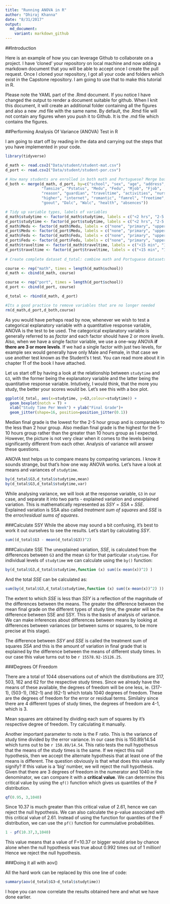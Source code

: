 ```yaml
---
title: "Running ANOVA in R"
author: "Dhiraj Khanna"
date: "8/31/2017"
output:
  md_document:
    variant: markdown_github
---
```


##Introduction

Here is an example of how you can leverage Github to collaborate on a project. I have 'cloned' your repository on local machine and now adding a markdown document that you will be able to accept once I create the pull request. Once I cloned your repository, I got all your code and folders which exist in the Capstone repository. I am going to use that to make this tutorial in R.

Please note the YAML part of the .Rmd document. If you notice I have changed the output to render a document suitable for github. When I knit this document, it will create an additional folder containing all the figures and also a new .md file with the same name. By default, the .Rmd file will not contain any figures when you push it to Github. It is the .md file which contains the figures.

##Performing Analysis Of Variance (ANOVA) Test in R

I am going to start off by reading in the data and carrying out the steps that you have implemented in your code.

```r
library(tidyverse)

d_math <- read.csv2("Data/student/student-mat.csv")
d_port <- read.csv2("Data/student/student-por.csv")

# How many students are enrolled in both math and Portuguese? Merge based on attributes not associated with course.
d_both <- merge(d_math, d_port, by=c("school", "sex", "age", "address", 
                "famsize", "Pstatus", "Medu", "Fedu", "Mjob", "Fjob",
                "reason", "guardian", "traveltime", "activities", "nursery",
                "higher", "internet", "romantic", "famrel", "freetime", 
                "goout", "Dalc", "Walc", "health", "absences"))

# Tidy up variable types, labels of variables
d_math$studytime <- factor(d_math$studytime, labels = c("<2 hrs", "2-5 hrs", "5-10 hrs", ">10 hrs"))
d_port$studytime <- factor(d_port$studytime, labels = c("<2 hrs", "2-5 hrs", "5-10 hrs", ">10 hrs"))
d_math$Medu <- factor(d_math$Medu, labels = c("none", "primary", "upper primary", "secondary", "higher"))
d_port$Medu <- factor(d_port$Medu, labels = c("none", "primary", "upper primary", "secondary", "higher"))
d_math$Fedu <- factor(d_math$Fedu, labels = c("none", "primary", "upper primary", "secondary", "higher"))
d_port$Fedu <- factor(d_port$Fedu, labels = c("none", "primary", "upper primary", "secondary", "higher"))
d_math$traveltime <- factor(d_math$traveltime, labels = c("<15 min", "15-30 min", "30 min-1 hr", ">1 hr"))
d_port$traveltime <- factor(d_port$traveltime, labels = c("<15 min", "15-30 min", "30 min-1 hr", ">1 hr"))
  
# Create complete dataset d_total: combine math and Portuguese datasets with "course" as variable

course <- rep("math", times = length(d_math$school))
d_math <- cbind(d_math, course)

course <- rep("port", times = length(d_port$school))
d_port <- cbind(d_port, course)

d_total <- rbind(d_math, d_port)

#Its a good practice to remove variables that are no longer needed
rm(d_math,d_port,d_both,course)

```

As you would have perhaps read by now, whenever we wish to test a categorical explanatory variable with a quantitative response variable, ANOVA is the test to be used. The categorical explanatory variable is generally referred to as *factor* and each factor should have 2 or more *levels*. Also, when we have a single factor variable, we use a one-way ANOVA **if there are 3 or more levels**. If we had a single factor with just two levels, for example sex would generally have only Male and Female, in that case we use another test known as the Student's t test. You can read more about it in chapter 11 of the book I have attached. 

Let us start off by having a look at the relationship between `studytime` and `G3`, with the former being the explanatory variable and the latter being the quantitative response variable. Intutively, I would think, that the more you study, the better your scores would be. Let's see this with a box plot.

```r
ggplot(d_total, aes(x=studytime, y=G3,colour=studytime)) +
  geom_boxplot(notch = T) +
  xlab("Study Time Per Week") + ylab("Final Grade")+
  geom_jitter(shape=16, position=position_jitter(0.1))
```

Median final grade is the lowest for the 2-5 hour group and is comparable to the less than 2 hour group. Also median final grade is the highest for the 5-10 hours group rather than the greater than 10 hours group as I expected. However, the picture is not very clear when it comes to the levels being significantly different from each other. Analysis of variance will answer these questions.

ANOVA test helps us to compare means by comparing variances. I know it sounds strange, but that's how one way ANOVA works. Let's have a look at means and variances of `studytime`.

```r
by(d_total$G3,d_total$studytime,mean)
by(d_total$G3,d_total$studytime,var)
```

While analysing variance, we will look at the response variable, `G3` in our case, and separate it into two parts - explained variation and unexplained variation. This is mathematically represented as $SSY = SSA + SSE$. Explained variation is SSA also called *treatment sum of squares* and $SSE$ is the *error/residual sums of squares*. 

###Calculate SSY
While the above may sound a bit confusing, it's best to work it out ourselves to see the results. Let's start by calculating $SSY$. 

```r
sum((d_total$G3 - mean(d_total$G3))^2)
```

###Calculate SSE
The unexplained variation, $SSE$, is calculated from the differences between `G3` and the mean `G3` for that particular `studytime`. For individual levels of `studytime` we can calculate using the `by()` function:

```r
by(d_total$G3,d_total$studytime,function (x) sum((x-mean(x))^2) )
```

And the total $SSE$ can be calculated as:

```r
sum(by(d_total$G3,d_total$studytime,function (x) sum((x-mean(x))^2) ))
```

The extent to which $SSE$ is less than $SSY$ is a reflection of the magnitude of the differences between the means. The greater the difference between the mean final grade on the different types of study time, the greater will be the difference between SSE and SSY. This is the basis of analysis of variance. We can make inferences about differences between means by looking at differences between variances (or between sums or squares, to be more precise at this
stage).

The difference between $SSY$ and $SSE$ is called the treatment sum of squares $SSA$ and this is the amount of variation in final grade that is explained by the difference between the means of different study times. In our case this value turns out to be `r 15578.92-15126.25`.

###Degrees Of Freedom

There are a total of 1044 observations out of which the distributions are 317, 503, 162 and 62 for the respective study times. Since we already have the means of these available, the degrees of freedom will be one less, ie. (317-1), (503-1), (162-1) and (62-1) which totals 1040 degrees of freedom. These are the degrees of freedom for the error or residual terms. Similalry since there are 4 different types of study times, the degrees of freedom are 4-1, which is 3.

Mean squares are obtained by dividing each sum of squares by it's respective degree of freedom. Try calculating it manually. 

Another important parameter to note is the F ratio. This is the variance of study time divided by the error variance. In our case this is 150.89/14.54 which turns out to be `r 150.89/14.54`. This ratio tests the null hypothesus that the means of the study times is the same. If we reject this null hypothesis, then we accept the alternate hypothesis that at least one of the means is different. The question obviously is that what does this value really signify? If this value is a 'big' number, we will reject the null hypothesis. Given that there are 3 degrees of freedom in the numerator and 1040 in the denominator, we can compare it with a **critical value**. We can determine this critical value by using the `qf()` function which gives us quantiles of the F distribution.

```r
qf(0.95, 3,1040)
```

Since 10.37 is much greater than this critical value of 2.61, hence we can reject the null hypothesis. We can also calculate the p-value associated with this critical value of 2.61. Instead of using the function for quantiles of the F distribution, we can use the `pf()` function for cummulative probabilities.

```r
1 - pf(10.37,3,1040)
```

This value means that a value of F=10.37 or bigger would arise by chance alone when the null hypothesis was true about 0.992 times out of 1 million! Hence we reject the null hypothesis.

###Doing it all with aov()

All the hard work can be replaced by this one line of code:

```r
summary(aov(d_total$G3~d_total$studytime))
```

I hope you can now correlate the results obtained here and what we have done earlier.